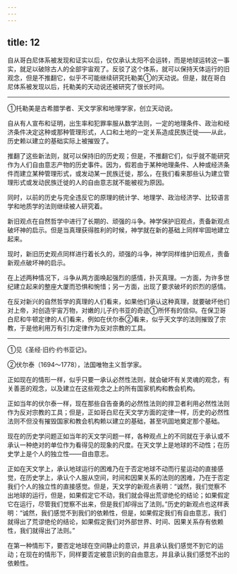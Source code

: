 ```yaml
---
---
---
```

title: 12
---





自从哥白尼体系被发现和证实以后，仅仅承认太阳不会运转，而是地球运转这一事实，就足以破除古人的全部宇宙观了。反驳了这个体系，就可以保持天体运行的旧观念，但是不推翻它，似乎不可能继续研究托勒美①的天动说。但是，就在哥白尼体系被发现以后，托勒美的天动说还被研究了很长时间。

--------

①托勒美是古希腊学者、天文学家和地理学家，创立天动说。

自从有人宣布和证明，出生率和犯罪率服从数学法则，一定的地理条件、政治和经济条件决定这种或那种管理形式，人口和土地的一定关系造成民族迁徙——从此，历史赖以建立的基础实际上被摧毁了。

推翻了这些新法则，就可以保持旧的历史观；但是，不推翻它们，似乎就不能研究作为人们自由意志产物的历史事件。因为，假若由于某种地理条件、人种或经济条件而建立某种管理形式，或发动某一民族迁徙，那么，在我们看来那些认为建立管理形式或发动民族迁徙的人的自由意志就不能被视为原因。

同时，以前的历史与完全违反它的原理的统计学、地理学、政治经济学、比较语言学和地质学的法则继续被人研究着。

新旧观点在自然哲学中进行了长期的、顽强的斗争。神学保护旧观点，责备新观点破坏神的启示。但是当真理获得胜利的时候，神学就在新的基础上同样牢固地建立起来。

现时，新旧历史观点同样进行着长久的，顽强的斗争，神学同样维护旧观点，责备新观点破坏神的启示。

在上述两种情况下，斗争从两方面唤起强烈的感情，扑灭真理。一方面，为许多世纪建立起来的整座大厦而恐惧和惋惜；另一方面，出现了要求破坏的炽烈的感情。

在反对新兴的自然哲学的真理的人们看来，如果他们承认这种真理，就要破坏他们对上帝，对创造宇宙万物，对嫩的儿子约书亚的奇迹①所怀有的信仰。在保卫哥白尼和牛顿定律的人们看来，例如在伏尔泰②看来，似乎天文学的法则摧毁了宗教，于是他利用万有引力定律作为反对宗教的工具。

--------

①见《圣经·旧约·约书亚记》。

②伏尔泰（1694～1778），法国唯物主义哲学家。

正如现在的情形一样，似乎只要一承认必然性法则，就会破坏有关灵魂的观念，有关善恶的观念，以及建立在这些观念之上的所有国家机构和教会机构。

正如当年的伏尔泰一样，现在那些自告奋勇的必然性法则的捍卫者利用必然性法则作为反对宗教的工具；但是，正如哥白尼在天文学方面的定律一样，历史的必然性法则不但没有摧毁国家和教会机构赖以建立的基础，甚至巩固地奠定那个基础。

现在的历史学问题正如当年的天文学问题一样，各种观点上的不同就在于承认或不承认一种绝对的单位作为看得见的现象的尺度。在天文学上是地球的不动性；在历史学上是个人的独立性——自由意志。

正如在天文学上，承认地球运行的困难乃在于否定地球不动而行星运动的直接感觉，在历史学上，承认个人服从空间，时间和因果关系的法则的困难，乃在于否定我们个人的独立性的直接感觉。但是，天文学的新观点表明：“诚然，我们觉察不出地球的运行，但是，如果假定它不动，我们就会得出荒谬绝伦的结论；如果假定它在运行，尽管我们觉察不出来，但是我们却得出了法则。”历史的新观点也这样表明：“诚然，我们感觉不到我们的依赖性，但是，如果假定我们有自由意志，我们就得出了荒谬绝伦的结论，如果假定我们对外部世界、时间、因果关系存有依赖性，我们就得出了法则。”

在第一种情形下，要否定地球在空间静止的意识，并且承认我们感觉不到它的运动；在现在的情形下，同样要否定被意识到的自由意志，并且承认我们感觉不出的依赖性。